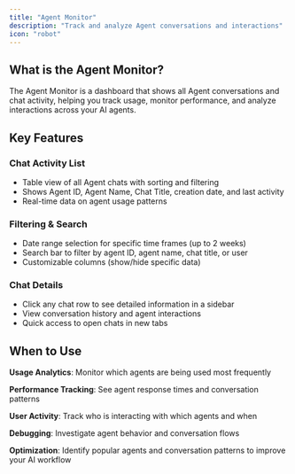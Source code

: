 ```yaml
---
title: "Agent Monitor"
description: "Track and analyze Agent conversations and interactions"
icon: "robot"
---
```


## What is the Agent Monitor?

The Agent Monitor is a dashboard that shows all Agent conversations and chat activity, helping you track usage, monitor performance, and analyze interactions across your AI agents.

## Key Features

### Chat Activity List

- Table view of all Agent chats with sorting and filtering
- Shows Agent ID, Agent Name, Chat Title, creation date, and last activity
- Real-time data on agent usage patterns

### Filtering & Search

- Date range selection for specific time frames (up to 2 weeks)
- Search bar to filter by agent ID, agent name, chat title, or user
- Customizable columns (show/hide specific data)

### Chat Details

- Click any chat row to see detailed information in a sidebar
- View conversation history and agent interactions
- Quick access to open chats in new tabs

## When to Use

**Usage Analytics**: Monitor which agents are being used most frequently

**Performance Tracking**: See agent response times and conversation patterns

**User Activity**: Track who is interacting with which agents and when

**Debugging**: Investigate agent behavior and conversation flows

**Optimization**: Identify popular agents and conversation patterns to improve your AI workflow

